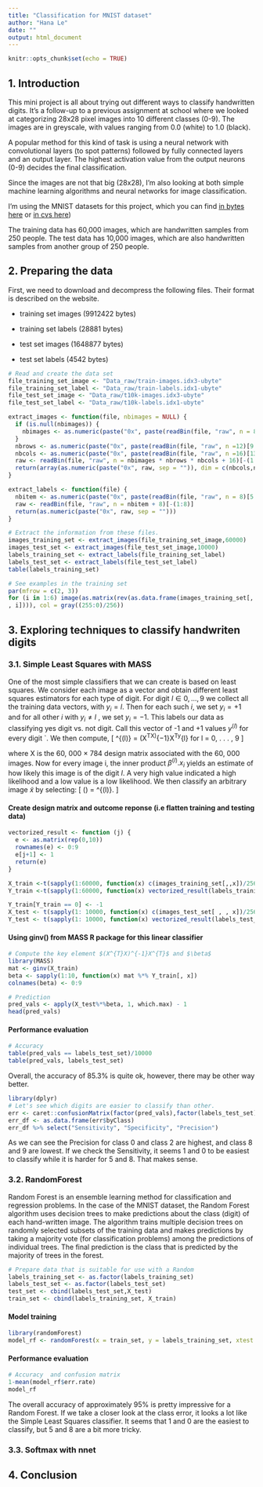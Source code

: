```yaml
---
title: "Classification for MNIST dataset"
author: "Hana Le"
date: ""
output: html_document
---
```


```r
knitr::opts_chunk$set(echo = TRUE)
```

## 1. Introduction

This mini project is all about trying out different ways to classify handwritten digits. It's a follow-up to a previous assignment at school where we looked at categorizing 28x28 pixel images into 10 different classes (0-9). The images are in greyscale, with values ranging from 0.0 (white) to 1.0 (black).

A popular method for this kind of task is using a neural network with convolutional layers (to spot patterns) followed by fully connected layers and an output layer. The highest activation value from the output neurons (0-9) decides the final classification.

Since the images are not that big (28x28), I'm also looking at both simple machine learning algorithms and neural networks for image classification.

I'm using the MNIST datasets for this project, which you can find [in bytes here](http://yann.lecun.com/exdb/mnist/) or [in cvs here](https://pjreddie.com/projects/mnist-in-csv/))

The training data has 60,000 images, which are handwritten samples from 250 people. The test data has 10,000 images, which are also handwritten samples from another group of 250 people.

## 2. Preparing the data

First, we need to download and decompress the following files. Their format is described on the website.

- training set images (9912422 bytes)

- training set labels (28881 bytes)

- test set images (1648877 bytes)

- test set labels (4542 bytes)


```r
# Read and create the data set
file_training_set_image <- "Data_raw/train-images.idx3-ubyte"
file_training_set_label <- "Data_raw/train-labels.idx1-ubyte"
file_test_set_image <- "Data_raw/t10k-images.idx3-ubyte"
file_test_set_label <- "Data_raw/t10k-labels.idx1-ubyte"

extract_images <- function(file, nbimages = NULL) {
  if (is.null(nbimages)) {
    nbimages <- as.numeric(paste("0x", paste(readBin(file, "raw", n = 8)[5:8], collapse = ""), sep = ""))
  }
  nbrows <- as.numeric(paste("0x", paste(readBin(file, "raw", n =12)[9:12], collapse = ""), sep = ""))
  nbcols <- as.numeric(paste("0x", paste(readBin(file, "raw", n =16)[13:16], collapse = ""), sep = "")) 
  raw <- readBin(file, "raw", n = nbimages * nbrows * nbcols + 16)[-(1:16)]
  return(array(as.numeric(paste("0x", raw, sep = "")), dim = c(nbcols,nbrows,nbimages)))
}

extract_labels <- function(file) {
  nbitem <- as.numeric(paste("0x", paste(readBin(file, "raw", n = 8)[5:8], collapse = ""), sep = ""))
  raw <- readBin(file, "raw", n = nbitem + 8)[-(1:8)]
  return(as.numeric(paste("0x", raw, sep = "")))
}

```

```r
# Extract the information from these files.
images_training_set <- extract_images(file_training_set_image,60000)
images_test_set <- extract_images(file_test_set_image,10000)
labels_training_set <- extract_labels(file_training_set_label)
labels_test_set <- extract_labels(file_test_set_label)
table(labels_training_set)
```


```r
# See examples in the training set
par(mfrow = c(2, 3))
for (i in 1:6) image(as.matrix(rev(as.data.frame(images_training_set[,
, i]))), col = gray((255:0)/256))
```

## 3. Exploring techniques to classify handwriten digits
### 3.1. Simple Least Squares with MASS 

One of the most simple classifiers that we can create is based on least squares. We consider each image as a vector and obtain different least squares estimators for each type of digit. For digit $l \in 0, . . . , 9$ we collect all the training data vectors, with $y_i = l$. Then for each such $i$, we set $y_i = +1$ and for all other $i$ with $y_i \neq l$ , we set $y_i = −1$. This labels our data as classifying yes digit vs. not digit. Call this vector of -1 and +1 values $y^(l)$ for every digit `.
We then compute,
\[
\beta^{(l)} = (X^TX)^{−1}X^Ty^{l} \quad for  \quad l = 0, . . . , 9
\]

where X is the 60, 000 × 784 design matrix associated with the 60, 000 images.
Now for every image i, the inner product $\beta^{(l)}.x_i$ yields an estimate of how likely this image is of the digit $l$. A very high value indicated a high likelihood and a low value is a low likelihood. We then classify an arbitrary image $\tilde{x}$ by selecting:
\[
\hat{y}(\tilde{x}) = \text{arg max} \beta^{(l)}. \tilde{x}
\]

#### Create design matrix and outcome reponse (i.e flatten training and testing data)

```r
vectorized_result <- function (j) {
  e <- as.matrix(rep(0,10))
  rownames(e) <- 0:9
  e[j+1] <- 1
  return(e)
}

X_train <-t(sapply(1:60000, function(x) c(images_training_set[,,x])/256)); 
Y_train <-t(sapply(1:60000, function(x) vectorized_result(labels_training_set[x])))

Y_train[Y_train == 0] <- -1
X_test <- t(sapply(1: 10000, function(x) c(images_test_set[ , , x])/256))
Y_test <- t(sapply(1: 10000, function(x) vectorized_result(labels_test_set[x])))

```


#### Using ginv() from MASS R package for this linear classifier


```r
# Compute the key element $(X^{T}X)^{-1}X^{T}$ and $\beta$
library(MASS)
mat <- ginv(X_train) 
beta <- sapply(1:10, function(x) mat %*% Y_train[, x])
colnames(beta) <- 0:9

```


```r
# Prediction
pred_vals <- apply(X_test%*%beta, 1, which.max) - 1
head(pred_vals)
```

#### Performance evaluation 

```r
# Accuracy 
table(pred_vals == labels_test_set)/10000
table(pred_vals, labels_test_set)
```

Overall, the accuracy of 85.3% is quite ok, however, there may be other way better.

```r
library(dplyr)
# Let's see which digits are easier to classify than other.
err <- caret::confusionMatrix(factor(pred_vals),factor(labels_test_set))
err_df <- as.data.frame(err$byClass)
err_df %>% select("Sensitivity", "Specificity", "Precision")
```

As we can see the Precision for class 0 and class 2 are highest, and class 8 and 9 are lowest. If we check the Sensitivity, it seems 1 and 0 to be easiest to classify while it is harder for 5 and 8. That makes sense.

### 3.2. RandomForest

Random Forest is an ensemble learning method for classification and regression problems. In the case of the MNIST dataset, the Random Forest algorithm uses decision trees to make predictions about the class (digit) of each hand-written image. The algorithm trains multiple decision trees on randomly selected subsets of the training data and makes predictions by taking a majority vote (for classification problems) among the predictions of individual trees. The final prediction is the class that is predicted by the majority of trees in the forest.


```r
# Prepare data that is suitable for use with a Random
labels_training_set <- as.factor(labels_training_set)
labels_test_set <- as.factor(labels_test_set)
test_set <- cbind(labels_test_set,X_test)
train_set <- cbind(labels_training_set, X_train)
```

#### Model training

```r
library(randomForest)
model_rf <- randomForest(x = train_set, y = labels_training_set, xtest = test_set, ntree = 50)
```

#### Performance evaluation

```r
# Accuracy  and confusion matrix
1-mean(model_rf$err.rate)
model_rf
```

The overall accuracy of approximately 95% is pretty impressive for a Random Forest. If we take a closer look at the class error, it looks a lot like the Simple Least Squares classifier. It seems that 1 and 0 are the easiest to classify, but 5 and 8 are a bit more tricky.

### 3.3. Softmax with nnet

## 4. Conclusion
